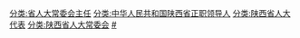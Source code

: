 [[分类:省人大常委会主任|分类:省人大常委会主任]]
[[分类:中华人民共和国陕西省正职领导人|分类:中华人民共和国陕西省正职领导人]]
[[分类:陕西省人大代表|分类:陕西省人大代表]]
[[分类:陕西省人大常委会|分类:陕西省人大常委会]]
[[分类:陕西省各级人大常委会主任|#]]